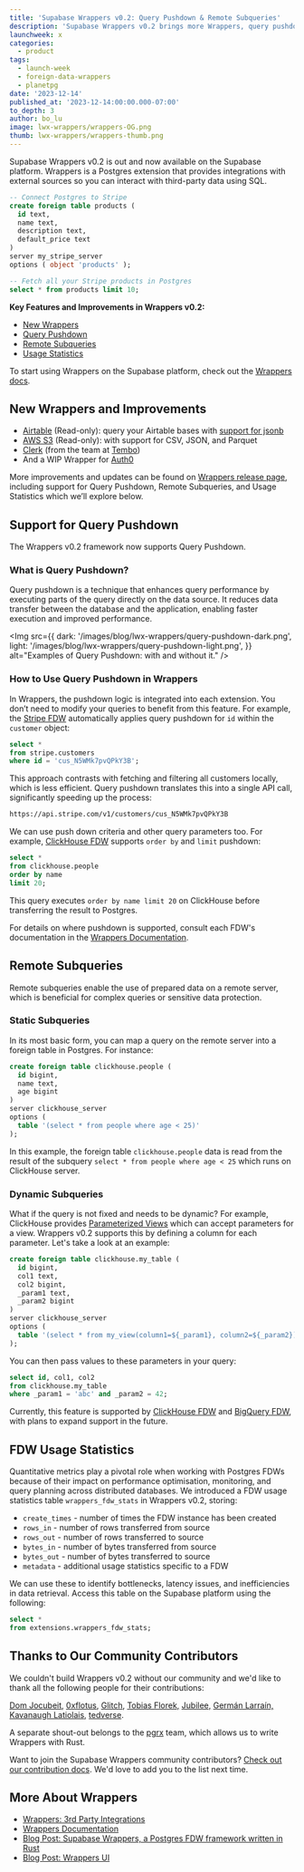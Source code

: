 ```yaml
---
title: 'Supabase Wrappers v0.2: Query Pushdown & Remote Subqueries'
description: 'Supabase Wrappers v0.2 brings more Wrappers, query pushdown, remote subquery, and more'
launchweek: x
categories:
  - product
tags:
  - launch-week
  - foreign-data-wrappers
  - planetpg
date: '2023-12-14'
published_at: '2023-12-14:00:00.000-07:00'
to_depth: 3
author: bo_lu
image: lwx-wrappers/wrappers-OG.png
thumb: lwx-wrappers/wrappers-thumb.png
---
```


Supabase Wrappers v0.2 is out and now available on the Supabase platform. Wrappers is a Postgres extension that provides integrations with external sources so you can interact with third-party data using SQL.

```sql
-- Connect Postgres to Stripe
create foreign table products (
  id text,
  name text,
  description text,
  default_price text
)
server my_stripe_server
options ( object 'products' );

-- Fetch all your Stripe products in Postgres
select * from products limit 10;
```

**Key Features and Improvements in Wrappers v0.2:**

- [New Wrappers](#new-wrappers-and-improvements)
- [Query Pushdown](#support-for-query-pushdown)
- [Remote Subqueries](#remote-subqueries)
- [Usage Statistics](#fdw-usage-statistics)

To start using Wrappers on the Supabase platform, check out the [Wrappers docs](https://supabase.com/docs/guides/database/extensions/wrappers/overview).

## New Wrappers and Improvements

- [Airtable](https://supabase.com/docs/guides/database/extensions/wrappers/airtable) (Read-only): query your Airtable bases with [support for jsonb](https://github.com/supabase/wrappers/pull/181)
- [AWS S3](https://supabase.com/docs/guides/database/extensions/wrappers/s3) (Read-only): with support for CSV, JSON, and Parquet
- [Clerk](https://github.com/tembo-io/clerk_fdw) (from the team at [Tembo](https://tembo.io/))
- And a WIP Wrapper for [Auth0](https://github.com/supabase/wrappers/pull/183)

More improvements and updates can be found on [Wrappers release page](https://github.com/supabase/wrappers/releases), including support for Query Pushdown, Remote Subqueries, and Usage Statistics which we’ll explore below.

## Support for Query Pushdown

The Wrappers v0.2 framework now supports Query Pushdown.

### What is Query Pushdown?

Query pushdown is a technique that enhances query performance by executing parts of the query directly on the data source. It reduces data transfer between the database and the application, enabling faster execution and improved performance.

<Img
  src={{
    dark: '/images/blog/lwx-wrappers/query-pushdown-dark.png',
    light: '/images/blog/lwx-wrappers/query-pushdown-light.png',
  }}
  alt="Examples of Query Pushdown: with and without it."
/>

### How to Use Query Pushdown in Wrappers

In Wrappers, the pushdown logic is integrated into each extension. You don’t need to modify your queries to benefit from this feature. For example, the [Stripe FDW](https://supabase.com/docs/guides/database/extensions/wrappers/stripe) automatically applies query pushdown for `id` within the `customer` object:

```sql
select *
from stripe.customers
where id = 'cus_N5WMk7pvQPkY3B';
```

This approach contrasts with fetching and filtering all customers locally, which is less efficient. Query pushdown translates this into a single API call, significantly speeding up the process:

```bash
https://api.stripe.com/v1/customers/cus_N5WMk7pvQPkY3B
```

We can use push down criteria and other query parameters too. For example, [ClickHouse FDW](https://supabase.com/docs/guides/database/extensions/wrappers/clickhouse) supports `order by` and `limit` pushdown:

```sql
select *
from clickhouse.people
order by name
limit 20;
```

This query executes `order by name limit 20` on ClickHouse before transferring the result to Postgres.

For details on where pushdown is supported, consult each FDW's documentation in the [Wrappers Documentation](https://supabase.com/docs/guides/database/extensions/wrappers/overview).

## Remote Subqueries

Remote subqueries enable the use of prepared data on a remote server, which is beneficial for complex queries or sensitive data protection.

### Static Subqueries

In its most basic form, you can map a query on the remote server into a foreign table in Postgres. For instance:

```sql
create foreign table clickhouse.people (
  id bigint,
  name text,
  age bigint
)
server clickhouse_server
options (
  table '(select * from people where age < 25)'
);
```

In this example, the foreign table `clickhouse.people` data is read from the result of the subquery `select * from people where age < 25` which runs on ClickHouse server.

### Dynamic Subqueries

What if the query is not fixed and needs to be dynamic? For example, ClickHouse provides [Parameterized Views](https://clickhouse.com/docs/en/sql-reference/statements/create/view#parameterized-view) which can accept parameters for a view. Wrappers v0.2 supports this by defining a column for each parameter. Let's take a look at an example:

```sql
create foreign table clickhouse.my_table (
  id bigint,
  col1 text,
  col2 bigint,
  _param1 text,
  _param2 bigint
)
server clickhouse_server
options (
  table '(select * from my_view(column1=${_param1}, column2=${_param2}))'
);
```

You can then pass values to these parameters in your query:

```sql
select id, col1, col2
from clickhouse.my_table
where _param1 = 'abc' and _param2 = 42;
```

Currently, this feature is supported by [ClickHouse FDW](https://supabase.com/docs/guides/database/extensions/wrappers/clickhouse) and [BigQuery FDW](https://supabase.com/docs/guides/database/extensions/wrappers/bigquery), with plans to expand support in the future.

## FDW Usage Statistics

Quantitative metrics play a pivotal role when working with Postgres FDWs because of their impact on performance optimisation, monitoring, and query planning across distributed databases. We introduced a FDW usage statistics table `wrappers_fdw_stats` in Wrappers v0.2, storing:

- `create_times` - number of times the FDW instance has been created
- `rows_in` - number of rows transferred from source
- `rows_out` - number of rows transferred to source
- `bytes_in` - number of bytes transferred from source
- `bytes_out` - number of bytes transferred to source
- `metadata` - additional usage statistics specific to a FDW

We can use these to identify bottlenecks, latency issues, and inefficiencies in data retrieval. Access this table on the Supabase platform using the following:

```sql
select *
from extensions.wrappers_fdw_stats;
```

## Thanks to Our Community Contributors

We couldn't build Wrappers v0.2 without our community and we'd like to thank all the following people for their contributions:

[Dom Jocubeit,](https://github.com/jocubeit) [0xflotus,](https://github.com/0xflotus) [Glitch,](https://github.com/zer0eXploit) [Tobias Florek,](https://github.com/ibotty) [Jubilee,](https://github.com/workingjubilee) [Germán Larraín,](https://github.com/glarrain-cdd) [Kavanaugh Latiolais,](https://github.com/kav) [tedverse](https://github.com/tedverse).

A separate shout-out belongs to the [pgrx](https://github.com/pgcentralfoundation/pgrx) team, which allows us to write Wrappers with Rust.

Want to join the Supabase Wrappers community contributors? [Check out our contribution docs](https://supabase.github.io/wrappers/contributing/). We'd love to add you to the list next time.

## More About Wrappers

- [Wrappers: 3rd Party Integrations](https://supabase.com/docs/guides/database/extensions/wrappers/overview)
- [Wrappers Documentation](https://supabase.github.io/wrappers/)
- [Blog Post: Supabase Wrappers, a Postgres FDW framework written in Rust](https://supabase.com/blog/postgres-foreign-data-wrappers-rust)
- [Blog Post: Wrappers UI](https://supabase.com/blog/supabase-studio-3-0#wrappers-ui)
